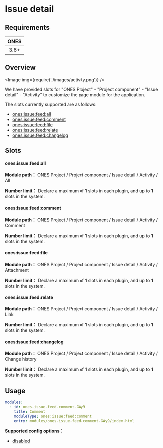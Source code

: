 
# Issue detail

## Requirements

| **ONES** |
| :------: |
|   3.6+   |

## Overview

<Image img={require('./images/activity.png')} />

We have provided slots for "ONES Project" - "Project component" - "Issue detail" - "Activity" to customize the page module for the application.

The slots currently supported are as follows:

- [ones:issue:feed:all](#onesissuefeedall)
- [ones:issue:feed:comment](#onesissuefeedcomment)
- [ones:issue:feed:file](#onesissuefeedfile)
- [ones:issue:feed:relate](#onesissuefeedrelate)
- [ones:issue:feed:changelog](#onesissuefeedchangelog)

## Slots

#### ones:issue:feed:all

**Module path：** ONES Project / Project component / Issue detail / Activity / All

**Number limit：** Declare a maximum of **1** slots in each plugin, and up to **1** slots in the system.

#### ones:issue:feed:comment

**Module path：** ONES Project / Project component / Issue detail / Activity / Comment

**Number limit：** Declare a maximum of **1** slots in each plugin, and up to **1** slots in the system.

#### ones:issue:feed:file

**Module path：** ONES Project / Project component / Issue detail / Activity / Attachment

**Number limit：** Declare a maximum of **1** slots in each plugin, and up to **1** slots in the system.

#### ones:issue:feed:relate

**Module path：** ONES Project / Project component / Issue detail / Activity / Link

**Number limit：** Declare a maximum of **1** slots in each plugin, and up to **1** slots in the system.

#### ones:issue:feed:changelog

**Module path：** ONES Project / Project component / Issue detail / Activity / Change history

**Number limit：** Declare a maximum of **1** slots in each plugin, and up to **1** slots in the system.

## Usage

```yaml
modules:
  - id: ones-issue-feed-comment-GAy9
    title: Comment
    moduleType: ones:issue:feed:comment
    entry: modules/ones-issue-feed-comment-GAy9/index.html
```

**Supported config options：**

- [disabled](../../../../../../reference/config/plugin.md#disabled)
